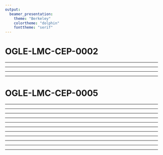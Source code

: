 ```yaml
---
output:
  beamer_presentation:
    theme: "Berkeley"
    colortheme: "dolphin"
    fonttheme: "serif"
---
```


# OGLE-LMC-CEP-0002

\includegraphics[width=0.9\textwidth]{samples/OGLE-LMC-CEP-0002/fourier_00}

---

\includegraphics[width=0.9\textwidth]{samples/OGLE-LMC-CEP-0002/fourier_01}

---

\includegraphics[width=0.9\textwidth]{samples/OGLE-LMC-CEP-0002/fourier_02}

---

\includegraphics[width=0.9\textwidth]{samples/OGLE-LMC-CEP-0002/fourier_03}

---

\includegraphics[width=0.9\textwidth]{samples/OGLE-LMC-CEP-0002/fourier_04}


# OGLE-LMC-CEP-0005

\includegraphics[width=0.9\textwidth]{samples/OGLE-LMC-CEP-0005/fourier_00}

---

\includegraphics[width=0.9\textwidth]{samples/OGLE-LMC-CEP-0005/fourier_01}

---

\includegraphics[width=0.9\textwidth]{samples/OGLE-LMC-CEP-0005/fourier_02}

---

\includegraphics[width=0.9\textwidth]{samples/OGLE-LMC-CEP-0005/fourier_03}

---

\includegraphics[width=0.9\textwidth]{samples/OGLE-LMC-CEP-0005/fourier_04}

---

\includegraphics[width=0.9\textwidth]{samples/OGLE-LMC-CEP-0005/fourier_05}

---

\includegraphics[width=0.9\textwidth]{samples/OGLE-LMC-CEP-0005/fourier_06}

---

\includegraphics[width=0.9\textwidth]{samples/OGLE-LMC-CEP-0005/fourier_07}

---

\includegraphics[width=0.9\textwidth]{samples/OGLE-LMC-CEP-0005/fourier_08}

---

\includegraphics[width=0.9\textwidth]{samples/OGLE-LMC-CEP-0005/fourier_09}

---

\includegraphics[width=0.9\textwidth]{samples/OGLE-LMC-CEP-0005/fourier_10}

---

\includegraphics[width=0.9\textwidth]{samples/OGLE-LMC-CEP-0005/fourier_11}
